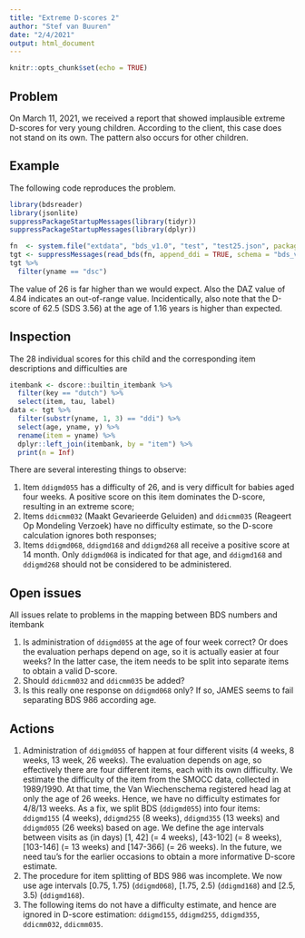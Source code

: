 ```yaml
---
title: "Extreme D-scores 2"
author: "Stef van Buuren"
date: "2/4/2021"
output: html_document
---
```


```r
knitr::opts_chunk$set(echo = TRUE)

```

## Problem

On March 11, 2021, we received a report that showed implausible extreme D-scores for very young children. According to the client, this case does not stand on its own. The pattern also occurs for other children.

## Example

The following code reproduces the problem.

```r
library(bdsreader)
library(jsonlite)
suppressPackageStartupMessages(library(tidyr))
suppressPackageStartupMessages(library(dplyr))

fn  <- system.file("extdata", "bds_v1.0", "test", "test25.json", package = "jamesdemodata")
tgt <- suppressMessages(read_bds(fn, append_ddi = TRUE, schema = "bds_v1.0.json"))
tgt %>% 
  filter(yname == "dsc")
```

The value of 26 is far higher than we would expect. Also the DAZ value of 4.84 indicates an out-of-range value. Incidentically, also note that the D-score of 62.5 (SDS 3.56) at the age of 1.16 years is higher than expected.

## Inspection

The 28 individual scores for this child and the corresponding item descriptions and difficulties are

```r
itembank <- dscore::builtin_itembank %>% 
  filter(key == "dutch") %>% 
  select(item, tau, label)
data <- tgt %>% 
  filter(substr(yname, 1, 3) == "ddi") %>% 
  select(age, yname, y) %>% 
  rename(item = yname) %>% 
  dplyr::left_join(itembank, by = "item") %>% 
  print(n = Inf)  
```

There are several interesting things to observe:

1. Item `ddigmd055` has a difficulty of 26, and is very difficult for babies aged four weeks. A positive score on this item dominates the D-score, resulting in an extreme score; 
2. Items `ddicmm032` (Maakt Gevarieerde Geluiden) and `ddicmm035` (Reageert Op Mondeling Verzoek) have no difficulty estimate, so the D-score calculation ignores both responses;
3. Items `ddigmd068`, `ddigmd168` and `ddigmd268` all receive a positive score at 14 month. Only `ddigmd068` is indicated for that age, and `ddigmd168` and `ddigmd268` should not be considered to be administered.


## Open issues

All issues relate to problems in the mapping between BDS numbers and itembank 

1. Is administration of `ddigmd055` at the age of four week correct? Or does the evaluation perhaps depend on age, so it is actually easier at four weeks? In the latter case, the item needs to be split into separate items to obtain a valid D-score.
2. Should `ddicmm032` and `ddicmm035` be added?
3. Is this really one response on `ddigmd068` only? If so, JAMES seems to fail separating BDS 986 according age.


## Actions

1. Administration of `ddigmd055` of happen at four different visits (4 weeks, 8 weeks, 13 week, 26 weeks). The evaluation depends on age, so effectively there are four different items, each with its own difficulty. We estimate the difficulty of the item from the SMOCC data, collected in 1989/1990. At that time, the Van Wiechenschema registered head lag at only the age of 26 weeks. Hence, we have no difficulty estimates for 4/8/13 weeks. As a fix, we split BDS (`ddigmd055`) into four items: `ddigmd155` (4 weeks), `ddigmd255` (8 weeks), `ddigmd355` (13 weeks) and `ddigmd055` (26 weeks) based on age. We define the age intervals between visits as (in days) [1, 42] (= 4 weeks), [43-102] (= 8 weeks), [103-146] (= 13 weeks) and [147-366] (= 26 weeks). In the future, we need tau's for the earlier occasions to obtain a more informative D-score estimate.
2. The procedure for item splitting of BDS 986 was incomplete. We now use age intervals [0.75, 1.75) (`ddigmd068`), [1.75, 2.5) (`ddigmd168`) and [2.5, 3.5) (`ddigmd168`).
3. The following items do not have a difficulty estimate, and hence are ignored in D-score estimation: `ddigmd155`, `ddigmd255`, `ddigmd355`,  `ddicmm032`, `ddicmm035`.

